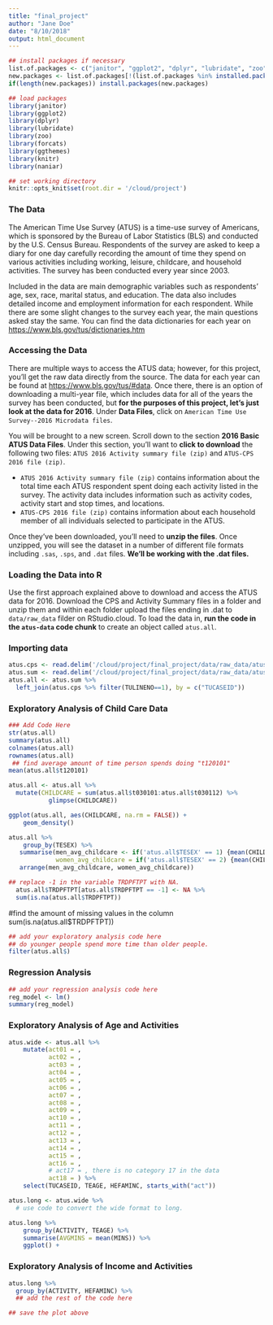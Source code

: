 ```yaml
---
title: "final_project"
author: "Jane Doe"
date: "8/10/2018"
output: html_document
---
```


```r
## install packages if necessary
list.of.packages <- c("janitor", "ggplot2", "dplyr", "lubridate", "zoo", "forcats", "ggthemes", "knitr", "rmarkdown", "nanair")
new.packages <- list.of.packages[!(list.of.packages %in% installed.packages()[,"Package"])]
if(length(new.packages)) install.packages(new.packages)

## load packages
library(janitor)
library(ggplot2)
library(dplyr)
library(lubridate)
library(zoo)
library(forcats)
library(ggthemes)
library(knitr)
library(naniar)

## set working directory
knitr::opts_knit$set(root.dir = '/cloud/project')
```

### The Data

The American Time Use Survey (ATUS) is a time-use survey of Americans, which is sponsored by the Bureau of Labor Statistics (BLS) and conducted by the U.S. Census Bureau. Respondents of the survey are asked to keep a diary for one day carefully recording the amount of time they spend on various activities including working, leisure, childcare, and household activities. The survey has been conducted every year since 2003.

Included in the data are main demographic variables such as respondents' age, sex, race, marital status, and education. The data also includes detailed income and employment information for each respondent. While there are some slight changes to the survey each year, the main questions asked stay the same. You can find the data dictionaries for each year on [https://www.bls.gov/tus/dictionaries.htm](https://www.bls.gov/tus/dictionaries.htm)


### Accessing the Data

There are multiple ways to access the ATUS data; however, for this project, you'll get the raw data directly from the source. The data for each year can be found at [https://www.bls.gov/tus/#data](https://www.bls.gov/tus/#data). Once there, there is an option of downloading a multi-year file, which includes data for all of the years the survey has been conducted, but **for the purposes of this project, let's just look at the data for 2016**. Under **Data Files**, click on `American Time Use Survey--2016 Microdata files`. 

You will be brought to a new screen. Scroll down to the section **2016 Basic ATUS Data Files**. Under this section, you'll want to **click to download** the following two files: `ATUS 2016 Activity summary file (zip)` and `ATUS-CPS 2016 file (zip)`. 

* `ATUS 2016 Activity summary file (zip)` contains information about the total time each ATUS respondent spent doing each activity listed in the survey. The activity data includes information such as activity codes, activity start and stop times, and locations.
* `ATUS-CPS 2016 file (zip)` contains information about each household member of all individuals selected to participate in the ATUS.

Once they've been downloaded, you'll need to **unzip the files**. Once unzipped, you will see the dataset in a number of different file formats including `.sas`, `.sps`, and `.dat` files. **We'll be working with the .dat files.**

### Loading the Data into R

Use the first approach explained above to download and access the ATUS data for 2016. Download the CPS and Activity Summary files in a folder and unzip them and within each folder upload the files ending in .dat to `data/raw_data` filder on RStudio.cloud. To load the data in, **run the code in the `atus-data` code chunk** to create an object called `atus.all`.

### Importing data

```r
atus.cps <- read.delim('/cloud/project/final_project/data/raw_data/atuscps_2016.dat', sep=",")
atus.sum <- read.delim('/cloud/project/final_project/data/raw_data/atussum_2016.dat', sep=",")
atus.all <- atus.sum %>%
  left_join(atus.cps %>% filter(TULINENO==1), by = c("TUCASEID"))
```

### Exploratory Analysis of Child Care Data

```r
### Add Code Here
str(atus.all) 
summary(atus.all)
colnames(atus.all)
rownames(atus.all)
 ## find average amount of time person spends doing "t120101"
mean(atus.all$t120101)

```


```r
atus.all <- atus.all %>% 
  mutate(CHILDCARE = sum(atus.all$t030101:atus.all$t030112) %>%
           glimpse(CHILDCARE))
```

```r
ggplot(atus.all, aes(CHILDCARE, na.rm = FALSE)) +
    geom_density()
```

```r
atus.all %>% 
    group_by(TESEX) %>% 
   summarise(men_avg_childcare <- if('atus.all$TESEX' == 1) {mean(CHILDCARE)} %>%
             women_avg_childcare = if('atus.all$TESEX' == 2) {mean(CHILDCARE)} %>%
   arrange(men_avg_childcare, women_avg_childcare))
```

```r
## replace -1 in the variable TRDPFTPT with NA.
  atus.all$TRDPFTPT[atus.all$TRDPFTPT == -1] <- NA %>%
  sum(is.na(atus.all$TRDPFTPT))
```

#find the amount of missing values in the column
sum(is.na(atus.all$TRDPFTPT))

```r
## add your exploratory analysis code here
## do younger people spend more time than older people.
filter(atus.all$)

```

### Regression Analysis

```r
## add your regression analysis code here
reg_model <- lm()
summary(reg_model)
```

### Exploratory Analysis of Age and Activities

```r
atus.wide <- atus.all %>%
    mutate(act01 = ,
           act02 = ,
           act03 = ,
           act04 = ,
           act05 = ,
           act06 = ,
           act07 = ,
           act08 = ,
           act09 = ,
           act10 = ,
           act11 = ,
           act12 = ,
           act13 = ,
           act14 = ,
           act15 = ,
           act16 = ,
           # act17 = , there is no category 17 in the data
           act18 = ) %>% 
    select(TUCASEID, TEAGE, HEFAMINC, starts_with("act"))
```

```r
atus.long <- atus.wide %>% 
  # use code to convert the wide format to long.
```

```r
atus.long %>% 
    group_by(ACTIVITY, TEAGE) %>% 
    summarise(AVGMINS = mean(MINS)) %>% 
    ggplot() +
```

### Exploratory Analysis of Income and Activities

```r
atus.long %>% 
  group_by(ACTIVITY, HEFAMINC) %>% 
  ## add the rest of the code here
```


```r
## save the plot above
```
